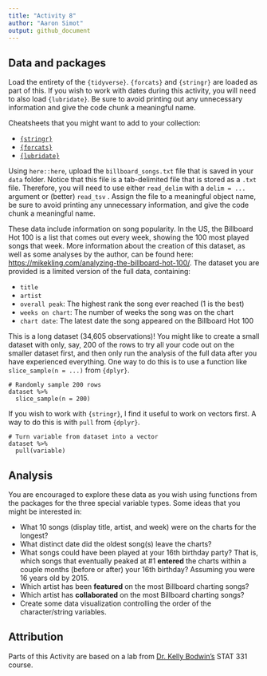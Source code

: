 ```yaml
---
title: "Activity 8"
author: "Aaron Simot"
output: github_document
---
```


## Data and packages

Load the entirety of the `{tidyverse}`.
`{forcats}` and `{stringr}` are loaded as part of this.
If you wish to work with dates during this activity, you will need to also load `{lubridate}`.
Be sure to avoid printing out any unnecessary information and give the code chunk a meaningful name.




Cheatsheets that you might want to add to your collection:

- [`{stringr}`](https://stringr.tidyverse.org/)
- [`{forcats}`](https://forcats.tidyverse.org/)
- [`{lubridate}`](https://lubridate.tidyverse.org/)

Using `here::here`, upload the `billboard_songs.txt` file that is saved in your `data` folder.
Notice that this file is a tab-delimited file that is stored as a `.txt` file.
Therefore, you will need to use either `read_delim` with a `delim = ...` argument or (better) `read_tsv` .
Assign the file to a meaningful object name, be sure to avoid printing any unnecessary information, and give the code chunk a meaningful name.




These data include information on song popularity.
In the US, the Billboard Hot 100 is a list that comes out every week, showing the 100 most played songs that week.
More information about the creation of this dataset, as well as some analyses by the author, can be found here: [https://mikekling.com/analyzing-the-billboard-hot-100/](https://mikekling.com/analyzing-the-billboard-hot-100/).
The dataset you are provided is a limited version of the full data, containing:

- `title`
- `artist`
- `overall peak`: The highest rank the song ever reached (1 is the best)
- `weeks on chart`: The number of weeks the song was on the chart
- `chart date`: The latest date the song appeared on the Billboard Hot 100

This is a long dataset (34,605 observations)!
You might like to create a small dataset with only, say, 200 of the rows to try all your code out on the smaller dataset first, and then only run the analysis of the full data after you have experienced everything.
One way to do this is to use a function like `slice_sample(n = ...)` from `{dplyr}`.

```
# Randomly sample 200 rows
dataset %>% 
  slice_sample(n = 200)
```

If you wish to work with `{stringr}`, I find it useful to work on vectors first.
A way to do this is with `pull` from `{dplyr}`.

```
# Turn variable from dataset into a vector
dataset %>% 
  pull(variable)
```

## Analysis

You are encouraged to explore these data as you wish using functions from the packages for the three special variable types.
Some ideas that you might be interested in:

- What 10 songs (display title, artist, and week) were on the charts for the longest?
- What distinct date did the oldest song(s) leave the charts?
- What songs could have been played at your 16th birthday party?
That is, which songs that eventually peaked at #1  **entered** the charts within a couple months (before or after) your 16th birthday?
Assuming you were 16 years old by 2015.
- Which artist has been **featured** on the most Billboard charting songs?
- Which artist has **collaborated** on the most Billboard charting songs?
- Create some data visualization controlling the order of the character/string variables.

## Attribution

Parts of this Activity are based on a lab from [Dr. Kelly Bodwin's](https://www.kelly-bodwin.com/) STAT 331 course.
